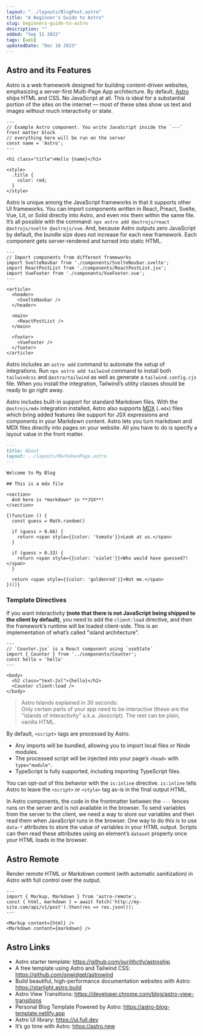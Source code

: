 ```yaml
---
layout: "../layouts/BlogPost.astro"
title: "A Beginner's Guide to Astro"
slug: beginners-guide-to-astro
description: ""
added: "Sep 11 2022"
tags: [web]
updatedDate: "Dec 10 2023"
---
```


## Astro and its Features
Astro is a web framework designed for building content-driven websites, emphasizing a server-first Multi-Page App architecture. By default, [Astro](https://astro.build) ships HTML and CSS. No JavaScript at all. This is ideal for a substantial portion of the sites on the internet — most of these sites show us text and images without much interactivity or state.

```astro
---
// Example Astro component. You write JavaScript inside the `---` front matter block
// everything here will be run on the server
const name = 'Astro';
---

<h1 class="title">Hello {name}</h1>

<style>
  .title {
    color: red;
  }
</style>
```

Astro is unique among the JavaScript frameworks in that it supports other UI frameworks. You can import components written in React, Preact, Svelte, Vue, Lit, or Solid directly into Astro, and even mix them within the same file. It’s all possible with the command: `npx astro add @astrojs/react @astrojs/svelte @astrojs/vue`. And, because Astro outputs zero JavaScript by default, the bundle size does not increase for each new framework. Each component gets server-rendered and turned into static HTML.

```astro
---
// Import components from different frameworks
import SvelteNavbar from './components/SvelteNavbar.svelte';
import ReactPostList from './components/ReactPostList.jsx';
import VueFooter from './components/VueFooter.vue';
---

<article>
  <header>
    <SvelteNavbar />
  </header>

  <main>
    <ReactPostList />
  </main>

  <footer>
    <VueFooter />
  </footer>
</article>
```

Astro includes an `astro add` command to automate the setup of integrations. Run `npx astro add tailwind` command to install both `tailwindcss` and `@astro/tailwind` as well as generate a `tailwind.config.cjs` file. When you install the integration, Tailwind’s utility classes should be ready to go right away.

Astro includes built-in support for standard Markdown files. With the `@astrojs/mdx` integration installed, Astro also supports [MDX](https://docs.astro.build/en/guides/markdown-content/) (`.mdx`) files which bring added features like support for JSX expressions and components in your Markdown content. Astro lets you turn markdown and MDX files directly into pages on your website. All you have to do is specify a layout value in the front matter.

```md
---
title: About
layout: ../layouts/MarkdownPage.astro
---

Welcome to My Blog

```

```mdx
## This is a mdx file

<section>
  And here is *markdown* in **JSX**!
</section>

{(function () {
  const guess = Math.random()

  if (guess > 0.66) {
    return <span style={{color: 'tomato'}}>Look at us.</span>
  }

  if (guess > 0.33) {
    return <span style={{color: 'violet'}}>Who would have guessed?!</span>
  }

  return <span style={{color: 'goldenrod'}}>Not me.</span>
})()}
```

### Template Directives
If you want interactivity **(note that there is not JavaScript being shipped to the client by default)**, you need to add the `client:load` directive, and then the framework’s runtime will be loaded client-side. This is an implementation of what’s called "island architecture".

```astro
---
// `Counter.jsx` is a React component using `useState`
import { Counter } from '../components/Counter';
const hello = 'hello'
---

<body>
  <h2 class="text-2xl">{hello}</h2>  
  <Counter client:load />
</body>
```

> Astro Islands explained in 30 seconds:  
> Only certain parts of your app need to be interactive (these are the "islands of interactivity" a.k.a. Javscript). The rest can be plain, vanilla HTML.

By default, `<script>` tags are processed by Astro.
- Any imports will be bundled, allowing you to import local files or Node modules.
- The processed script will be injected into your page’s `<head>` with `type="module"`.
- TypeScript is fully supported, including importing TypeScript files.

You can opt-out of this behavior with the `is:inline` directive. `is:inline` tells Astro to leave the `<script>` or `<style>` tag as-is in the final output HTML.

In Astro components, the code in the frontmatter between the `---` fences runs on the server and is not available in the browser. To send variables from the server to the client, we need a way to store our variables and then read them when JavaScript runs in the browser. One way to do this is to use `data-*` attributes to store the value of variables in your HTML output. Scripts can then read these attributes using an element’s `dataset` property once your HTML loads in the browser.

## Astro Remote
Render remote HTML or Markdown content (with automatic sanitization) in Astro with full control over the output.

```astro
---
import { Markup, Markdown } from 'astro-remote';
const { html, markdown } = await fetch('http://my-site.com/api/v1/post').then(res => res.json());
---

<Markup content={html} />
<Markdown content={markdown} />
```

## Astro Links
- Astro starter template: https://github.com/surjithctly/astroship
- A free template using Astro and Tailwind CSS: https://github.com/onwidget/astrowind
- Build beautiful, high-performance documentation websites with Astro: https://starlight.astro.build
- Astro View Transitions: https://developer.chrome.com/blog/astro-view-transitions
- Personal Blog Template Powered by Astro: https://astro-blog-template.netlify.app
- Astro UI library: https://ui.full.dev
- It’s go time with Astro: https://astro.new